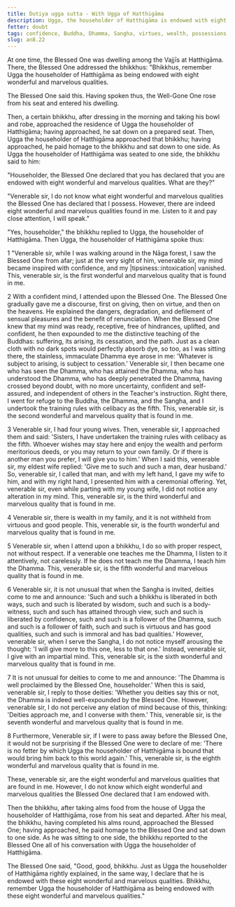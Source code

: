 ```yaml
---
title: Dutiya ugga sutta - With Ugga of Hatthigāma
description: Ugga, the householder of Hatthigāma is endowed with eight wonderful and marvelous qualities. The 6th quality is different from [AN 8.21](/an8.21).
fetter: doubt
tags: confidence, Buddha, Dhamma, Sangha, virtues, wealth, possessions, fame, an, an8
slug: an8.22
---
```


At one time, the Blessed One was dwelling among the Vajjīs at Hatthigāma. There, the Blessed One addressed the bhikkhus: "Bhikkhus, remember Ugga the householder of Hatthigāma as being endowed with eight wonderful and marvelous qualities.

The Blessed One said this. Having spoken thus, the Well-Gone One rose from his seat and entered his dwelling.

Then, a certain bhikkhu, after dressing in the morning and taking his bowl and robe, approached the residence of Ugga the householder of Hatthigāma; having approached, he sat down on a prepared seat. Then, Ugga the householder of Hatthigāma approached that bhikkhu; having approached, he paid homage to the bhikkhu and sat down to one side. As Ugga the householder of Hatthigāma was seated to one side, the bhikkhu said to him:

"Householder, the Blessed One declared that you has declared that you are endowed with eight wonderful and marvelous qualities. What are they?"

"Venerable sir, I do not know what eight wonderful and marvelous qualities the Blessed One has declared that I possess. However, there are indeed eight wonderful and marvelous qualities found in me. Listen to it and pay close attention, I will speak."

"Yes, householder," the bhikkhu replied to Ugga, the householder of Hatthigāma. Then Ugga, the householder of Hatthigāma spoke thus:

1 "Venerable sir, while I was walking around in the Nāga forest, I saw the Blessed One from afar; just at the very sight of him, venerable sir, my mind became inspired with confidence, and my |tipsiness::intoxication| vanished. This, venerable sir, is the first wonderful and marvelous quality that is found in me.

2 With a confident mind, I attended upon the Blessed One. The Blessed One gradually gave me a discourse, first on giving, then on virtue, and then on the heavens. He explained the dangers, degradation, and defilement of sensual pleasures and the benefit of renunciation. When the Blessed One knew that my mind was ready, receptive, free of hindrances, uplifted, and confident, he then expounded to me the distinctive teaching of the Buddhas: suffering, its arising, its cessation, and the path. Just as a clean cloth with no dark spots would perfectly absorb dye, so too, as I was sitting there, the stainless, immaculate Dhamma eye arose in me: 'Whatever is subject to arising, is subject to cessation.' Venerable sir, I then became one who has seen the Dhamma, who has attained the Dhamma, who has understood the Dhamma, who has deeply penetrated the Dhamma, having crossed beyond doubt, with no more uncertainty, confident and self-assured, and independent of others in the Teacher's instruction. Right there, I went for refuge to the Buddha, the Dhamma, and the Sangha, and I undertook the training rules with celibacy as the fifth. This, venerable sir, is the second wonderful and marvelous quality that is found in me.

3 Venerable sir, I had four young wives. Then, venerable sir, I approached them and said: 'Sisters, I have undertaken the training rules with celibacy as the fifth. Whoever wishes may stay here and enjoy the wealth and perform meritorious deeds, or you may return to your own family. Or if there is another man you prefer, I will give you to him.' When I said this, venerable sir, my eldest wife replied: 'Give me to such and such a man, dear husband.' So, venerable sir, I called that man, and with my left hand, I gave my wife to him, and with my right hand, I presented him with a ceremonial offering. Yet, venerable sir, even while parting with my young wife, I did not notice any alteration in my mind. This, venerable sir, is the third wonderful and marvelous quality that is found in me.

4 Venerable sir, there is wealth in my family, and it is not withheld from virtuous and good people. This, venerable sir, is the fourth wonderful and marvelous quality that is found in me.

5 Venerable sir, when I attend upon a bhikkhu, I do so with proper respect, not without respect. If a venerable one teaches me the Dhamma, I listen to it attentively, not carelessly. If he does not teach me the Dhamma, I teach him the Dhamma. This, venerable sir, is the fifth wonderful and marvelous quality that is found in me.

6 Venerable sir, it is not unusual that when the Sangha is invited, deities come to me and announce: 'Such and such a bhikkhu is liberated in both ways, such and such is liberated by wisdom, such and such is a body-witness, such and such has attained through view, such and such is liberated by confidence, such and such is a follower of the Dhamma, such and such is a follower of faith, such and such is virtuous and has good qualities, such and such is immoral and has bad qualities.' However, venerable sir, when I serve the Sangha, I do not notice myself arousing the thought: 'I will give more to this one, less to that one.' Instead, venerable sir, I give with an impartial mind. This, venerable sir, is the sixth wonderful and marvelous quality that is found in me.

7 It is not unusual for deities to come to me and announce: 'The Dhamma is well proclaimed by the Blessed One, householder.' When this is said, venerable sir, I reply to those deities: 'Whether you deities say this or not, the Dhamma is indeed well-expounded by the Blessed One. However, venerable sir, I do not perceive any elation of mind because of this, thinking: 'Deities approach me, and I converse with them.' This, venerable sir, is the seventh wonderful and marvelous quality that is found in me.

8 Furthermore, Venerable sir, if I were to pass away before the Blessed One, it would not be surprising if the Blessed One were to declare of me: 'There is no fetter by which Ugga the householder of Hatthigāma is bound that would bring him back to this world again.' This, venerable sir, is the eighth wonderful and marvelous quality that is found in me.

These, venerable sir, are the eight wonderful and marvelous qualities that are found in me. However, I do not know which eight wonderful and marvelous qualities the Blessed One declared that I am endowed with.

Then the bhikkhu, after taking alms food from the house of Ugga the householder of Hatthigāma, rose from his seat and departed. After his meal, the bhikkhu, having completed his alms round, approached the Blessed One; having approached, he paid homage to the Blessed One and sat down to one side. As he was sitting to one side, the bhikkhu reported to the Blessed One all of his conversation with Ugga the householder of Hatthigāma.

The Blessed One said, "Good, good, bhikkhu. Just as Ugga the householder of Hatthigāma rightly explained, in the same way, I declare that he is endowed with these eight wonderful and marvelous qualities. Bhikkhu, remember Ugga the householder of Hatthigāma as being endowed with these eight wonderful and marvelous qualities."